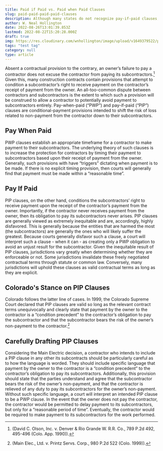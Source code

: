 ```yaml
---
title: Paid if Paid vs. Paid when Paid Clauses
slug: paid-paid-paid-paid-clauses
description: Although many states do not recognize pay-if-paid clauses, Colorado does.  However, contractors must be careful, as specific language is required to ensure they are enforceable.
author: W. Neal Hollington
date: 2022-08-26T13:01:39.853Z
lastmod: 2022-08-22T15:20:28.000Z
draft: true
img: https://res.cloudinary.com/wnhollington/image/upload/v1649379522/payment_gbe4312ed3_1280_0b2bf87d81.png
tags: "test tag"
category: null
type: article
---
```


Absent a contractual provision to the contrary, an owner’s failure to pay a contractor does not excuse the contractor from paying its subcontractors.[^1] Given this, many construction contracts contain provisions that attempt to condition a subcontractor’s right to receive payment on the contractor’s receipt of payment from the owner. An all-too-common dispute between contractors and subcontractors is the extent to which such a provision will be construed to allow a contractor to potentially avoid payment to subcontractors entirely. Pay-when-paid (“PWP”) and pay-if-paid (“PIP”) clauses are conditional-payment provisions intended to shift the risk of loss related to non-payment from the contractor down to their subcontractors.

## Pay When Paid

PWP clauses establish an appropriate timeframe for a contractor to make payment to their subcontractors. The underlying theory of such clauses is to increase the protection for contractors by timing their payment to subcontractors based upon their receipt of payment from the owner. Generally, such provisions with have “triggers” dictating when payment is to be made. If there is no explicit timing provision, then courts will generally find that payment must be made within a “reasonable time”.

## Pay If Paid

PIP clauses, on the other hand, conditions the subcontractors’ right to receive payment upon the receipt of the contractor’s payment from the owner. Importantly, if the contractor never receives payment from the owner, then its obligation to pay its subcontractors never arises. PIP clauses are generally viewed as extremely inequitable and are, accordingly, highly disfavored. This is generally because the entities that are harmed the most (the subcontractors) are generally the ones who will likely suffer the greatest. Because courts generally disfavor such a clause, a court will interpret such a clause - when it can - as creating only a PWP obligation to avoid an unjust result for the subcontractor. Given the inequitable result of PIP clauses, jurisdictions vary greatly when determining whether they are enforceable or not. Some jurisdictions invalidate these freely negotiated contractual terms through statute or common law. Conversely, many jurisdictions will uphold these clauses as valid contractual terms as long as they are explicit.

## Colorado's Stance on PIP Clauses

Colorado follows the latter line of cases. In 1999, the Colorado Supreme Court declared that PIP clauses are valid so long as the relevant contract terms unequivocally and clearly state that payment by the owner to the contractor is a “condition precedent” to the contractor’s obligation to pay the subcontractor and that the subcontractor bears the risk of the owner’s non-payment to the contractor.[^2]

## Carefully Drafting PIP Clauses

Considering the Main Electric decision, a contractor who intends to include a PIP clause in any other its subcontracts should be particularly careful as to how the language is worded. They should include specific language that payment by the owner to the contractor is a “condition precedent” to the contractor’s obligation to pay its subcontractors. Additionally, this provision should state that the parties understand and agree that the subcontractor bears the risk of the owner’s non-payment, and that the contractor is relieved of any duty to pay its subcontractors for the owner’s non-payment.
Without such specific language, a court will interpret an intended PIP clause to be a PWP clause. In the event that the owner does not pay the contractor, the contractor would be permitted to delay payment to its subcontractors, but only for a “reasonable period of time”. Eventually, the contractor would be required to make payment to its subcontractors for the work performed.
[^1]: (David C. Olson, Inc. v. Denver & Rio Grande W. R.R. Co., 789 P.2d 492, 495-496 (Colo. App.
1990)).
[^2]: (Main Elec., Ltd. v. Printz Servs. Corp., 980 P.2d 522 (Colo. 1999)).
